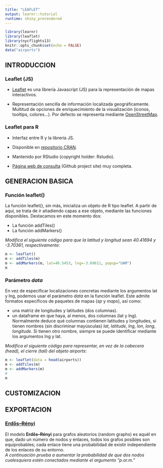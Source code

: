 ```yaml
---
title: "LEAFLET"
output: learnr::tutorial
runtime: shiny_prerendered
---
```


```r
library(learnr)
library(leaflet)
library(nycflights13)
knitr::opts_chunk$set(echo = FALSE)
data("airports")
```


## INTRODUCCION

### Leaflet (JS)

- <a href="https://leafletjs.com" target="_blank">Leaflet</a> es una librería Javascript (JS) para la representación de mapas interactivos.

- Representación sencilla de información localizada geográficamente. Multitud de opciones de enriquecimiento de la visualización (iconos, tooltips, colores...). Por defecto se representa mediante <a href="https://www.openstreetmap.org" target="_blank">OpenStreetMap</a>.


### Leaflet para R

- Interfaz entre R y la librería JS.

- Disponible en <a href="https://cran.r-project.org/web/packages/leaflet/index.html" target="_blank">repositorio CRAN</a>.

- Mantenido por RStudio (copyright holder: Rstudio).

- <a href="http://rstudio.github.io/leaflet/" target="_blank">Página web de consulta</a> (Github project site) muy completa.

## GENERACION BASICA

### Función leaflet()

La función leaflet(), sin más, inicializa un objeto de R tipo leaflet. A partir de aquí, se trata de ir añadiendo capas a ese objeto, mediante las funciones disponibles. Destacamos en este momento dos:

- La función addTiles()
- La función addMarkers()

*Modifica el siguiente código para que la latitud y longitud sean 40.41694 y -3.70361, respectivamente*:

```r
m <- leaflet()
m <- addTiles(m)
m <- addMarkers(m, lat=40.5453, lng=-3.69611, popup="UAM")
m
```

### Parámetro *data*

En vez de especificar localizaciones concretas mediante los argumentos lat y lng, podemos usar el parámetro *data* en la función leaflet. Este admite formatos específicos de paquetes de mapas (*sp* y *maps*), así como:  


- una matriz de longitudes y latitudes (dos columnas).  
- un dataframe en que haya, al menos, dos columnas (lat y lng). Normalmente deduce qué columnas contienen latitudes y longitudes, si tienen nombres (sin discriminar mayúsculas) *lat*, *latitude*, *lng*, *lon*, *long*, *longitude*. Si tienen otro nombre, siempre se puede identificar mediante los argumentos lng y lat.

*Modifica el siguiente código para representar, en vez de la cabecera (head), el cierre (tail) del objeto airports*:

```r
m <- leaflet(data = head(airports))
m <- addTiles(m)
m <- addMarkers(m)
# 
m
```

## CUSTOMIZACION



## EXPORTACION

### <a href="https://igraph.org/r/doc/erdos.renyi.game.html" target="_blank">Erdős–Rényi</a>

El modelo **Erdős–Rényi** para grafos aleatorios (random graphs) es aquél en que, dado un número de nodos y enlaces, todos los grafos posibles son equiprobables; cada enlace tiene una probabilidad de existir independiente de los enlaces de su entorno.
<br>*A continuación prueba a aumentar la probabilidad de que dos nodos cualesquiera estén conectados mediante el argumento "p.or.m."*
